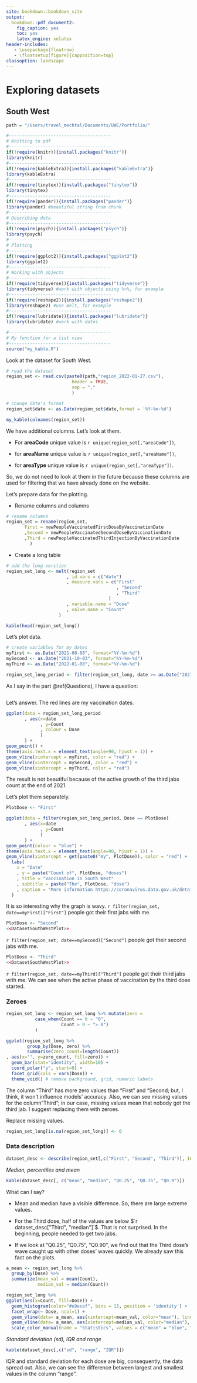 ```yaml
---
site: bookdown::bookdown_site
output:
  bookdown::pdf_document2:
    fig_caption: yes
    toc: yes
    latex_engine: xelatex
header-includes:
   - \usepackage{floatrow}
   - \floatsetup[figure]{capposition=top}
classoption: landscape
---
```

# Exploring datasets

## South West {#DatasetSouthWest}

```r
path = "/Users/travel_mechtal/Documents/UWE/Portfolio/"
```

```r
#---------------------------------------
# Knitting to pdf
#---------------------------------------
if(!require(knitr)){install.packages("knitr")}
library(knitr)
#---------------------------------------
if(!require(kableExtra)){install.packages("kableExtra")}
library(kableExtra)
#---------------------------------------
if(!require(tinytex)){install.packages("tinytex")}
library(tinytex)
#---------------------------------------
if(!require(pander)){install.packages("pander")}
library(pander) #beautiful string from chunk
#---------------------------------------
# Describing data
#---------------------------------------
if(!require(psych)){install.packages("psych")}
library(psych)
#---------------------------------------
# Plotting
#---------------------------------------
if(!require(ggplot2)){install.packages("ggplot2")}
library(ggplot2)
#---------------------------------------
# Working with objects
#---------------------------------------
if(!require(tidyverse)){install.packages("tidyverse")}
library(tidyverse) #work with objects using %>%, for example
#---------------------------------------
if(!require(reshape2)){install.packages("reshape2")}
library(reshape2) #use melt, for example
#---------------------------------------
if(!require(lubridate)){install.packages("lubridate")}
library(lubridate) #work with dates
```

```r
#---------------------------------------
# My function for a list view
#---------------------------------------
source("my_kable.R")
```

Look at the dataset for South West.

```r
# read the dataset
region_set <- read.csv(paste0(path,"region_2022-01-27.csv"),
                         header = TRUE,
                         sep = ","
                         )

# change date's format
region_set$date <- as.Date(region_set$date,format = '%Y-%m-%d')

my_kable(colnames(region_set))
```


We have additional columns. Let's look at them.

- For **areaCode** unique value is `r unique(region_set[,"areaCode"])`,

- for **areaName** unique value is `r unique(region_set[,"areaName"])`,

- for **areaType** unique value is `r unique(region_set[,"areaType"])`.

So, we do not need to look at them in the future because these columns are used for filtering that we have already done on the website.

Let's prepare data for the plotting.

- Rename columns and columns

```r
# rename columns
region_set = rename(region_set, 
       First = newPeopleVaccinatedFirstDoseByVaccinationDate
       ,Second = newPeopleVaccinatedSecondDoseByVaccinationDate
       ,Third = newPeopleVaccinatedThirdInjectionByVaccinationDate
         )
```

- Create a long table

```r
# add the long verstion
region_set_long <- melt(region_set
                       , id.vars = c("date")
                       , measure.vars = c("First"
                                          , "Second"
                                          , "Third"
                                       )
                       , variable.name = "Dose"
                       , value.name = "Count"
                    )
```

```r
kable(head(region_set_long))
```

Let's plot data.

```r
# create variables for my dates
myFirst <- as.Date("2021-08-08", format="%Y-%m-%d")
mySecond <- as.Date("2021-10-03", format="%Y-%m-%d")
myThird <- as.Date("2022-01-08", format="%Y-%m-%d")
```

```r
region_set_long_period <- filter(region_set_long, date >= as.Date("2021-07-01", format = "%Y-%m-%d"))
```

As I say in the part \@ref(Questions), I have a question:
```r
```

Let's answer.
The red lines are my vaccination dates.
\newpage
```r
ggplot(data = region_set_long_period
       , aes(x=date
             , y=Count
             , colour = Dose
             )
       ) + 
geom_point() +
theme(axis.text.x = element_text(angle=90, hjust = 1)) +
geom_vline(xintercept = myFirst, color = "red") +
geom_vline(xintercept = mySecond, color = "red") +
geom_vline(xintercept = myThird, color = "red") 
```
\newpage
The result is not beautiful because of the active growth of the third jabs count at the end of 2021. 

Let's plot them separately.

```r
PlotDose <- "First"
```

```r
ggplot(data = filter(region_set_long_period, Dose == PlotDose)
       , aes(x=date
             , y=Count
             )
       ) + 
geom_point(colour = "blue") +
theme(axis.text.x = element_text(angle=90, hjust = 1)) +
geom_vline(xintercept = get(paste0("my", PlotDose)), color = "red") +
  labs(
    x = "Date"
    , y = paste("Count of", PlotDose, "doses")
    , title = "Vaccination in South West"
    , subtitle = paste("The", PlotDose, "dose")
    , caption = "More information https://coronavirus.data.gov.uk/details/about-data"
  )
```

It is so interesting why the graph is wavy. `r filter(region_set, date==myFirst)["First"]` people got their first jabs with me.

```r
PlotDose <- "Second"
<<DatasetSouthWestPlot>>
```

`r filter(region_set, date==mySecond)["Second"]` people got their second jabs with me.

```r
PlotDose <- "Third"
<<DatasetSouthWestPlot>>
```

`r filter(region_set, date==myThird)["Third"]` people got their third jabs with me.
We can see when the active phase of vaccination by the third dose started.

\newpage
### Zeroes

```r
region_set_long <- region_set_long %>% mutate(zero =
           case_when(Count == 0 ~ "0", 
                     Count > 0 ~ "> 0")        
           )          
```

```r
ggplot(region_set_long %>%
        group_by(Dose, zero) %>%
        summarise(zero_count=length(Count))
, aes(x="", y=zero_count, fill=zero)) +
  geom_bar(stat="identity", width=10) +
  coord_polar("y", start=0) +
  facet_grid(cols = vars(Dose)) +
  theme_void() # remove background, grid, numeric labels
```

The column "Third" has more zero values than "First" and "Second; but, I think, it won't influence models' accuracy. 
Also, we can see missing values for the column "Third"; in our case, missing values mean that nobody got the third jab. I suggest replacing them with zeroes.

Replace missing values.

```r
region_set_long[is.na(region_set_long)] <- 0
```

\newpage
### Data description

```r
dataset_desc <- describe(region_set[,c("First", "Second", "Third")], IQR=TRUE, quant=c(.25,.75,.90))
```

_Median, percentiles and mean_

```r
kable(dataset_desc[, c("mean", "median", "Q0.25", "Q0.75", "Q0.9")])
```

What can I say?

- Mean and median have a visible difference. So, there are large extreme values.

- For the Third dose, half of the values are below $`r dataset_desc["Third", "median"]`$. That is not surprised. In the beginning, people needed to get two jabs.

- If we look at "Q0.25", "Q0.75", "Q0.90", we find out that the Third dose's wave caught up with other doses' waves quickly. We already saw this fact on the plots.

```r
a_mean <- region_set_long %>% 
  group_by(Dose) %>% 
  summarize(mean_val = mean(Count),
            median_val = median(Count))
```

```r
region_set_long %>%
ggplot(aes(x=Count, fill=Dose)) +
  geom_histogram(color="#e9ecef", bins = 15, position = 'identity') +
  facet_wrap(~ Dose, ncol=1) +
  geom_vline(data= a_mean, aes(xintercept=mean_val, color="mean"), linetype="dashed", size=1) +
  geom_vline(data= a_mean, aes(xintercept=median_val, color="median"), linetype="dashed", size=1) +
  scale_color_manual(name = "Statistics", values = c("mean" = "blue", "median" = "red")) 
```
_Standard deviation (sd), IQR and range_

```r
kable(dataset_desc[,c("sd", "range", "IQR")])
```
IQR and standard deviation for each dose are big, consequently, the data spread out.
Also, we can see the difference between largest and smallest values in the column "range".